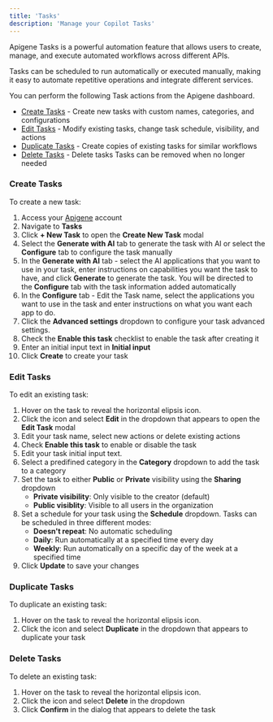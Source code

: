 ```yaml
---
title: 'Tasks'
description: 'Manage your Copilot Tasks'
---
```


Apigene Tasks is a powerful automation feature that allows users to create, manage, and execute automated workflows across different APIs.

Tasks can be scheduled to run automatically or executed manually, making it easy to automate repetitive operations and integrate different services.

You can perform the following Task actions from the Apigene dashboard.

- [Create Tasks](/guides/copilot/task#create-tasks) - Create new tasks with custom names, categories, and configurations
- [Edit Tasks](/guides/copilot/task#edit-tasks) - Modify existing tasks, change task schedule, visibility, and actions
- [Duplicate Tasks](/guides/copilot/task#duplicate-tasks) - Create copies of existing tasks for similar workflows
- [Delete Tasks](/guides/copilot/task#delete-tasks) -  Delete tasks Tasks can be removed when no longer needed

### Create Tasks

To create a new task:

1. Access your [Apigene](https://app.apigene.ai) account
2. Navigate to **Tasks**
3. Click **+ New Task** to open the **Create New Task** modal
4. Select the **Generate with AI** tab to generate the task with AI or select the **Configure** tab to configure the task manually
5. In the **Generate with AI** tab - select the AI applications that you want to use in your task, enter instructions on capabilities you want the task to have, and click **Generate** to generate the task. You will be directed to the **Configure** tab with the task information added automatically
6. In the **Configure** tab - Edit the Task name, select the applications you want to use in the task and enter instructions on what you want each app to do.
7. Click the **Advanced settings** dropdown to configure your task advanced settings. 
8. Check the **Enable this task** checklist to enable the task after creating it
9. Enter an initial input text in **Initial input**
10. Click **Create** to create your task


### Edit Tasks

To edit an existing task:

1. Hover on the task to reveal the horizontal elipsis icon.
2. Click the icon and select **Edit** in the dropdown that appears to open the **Edit Task** modal
3. Edit your task name, select new actions or delete existing actions
4. Check **Enable this task** to enable or disable the task
5. Edit your task initial input text.
6. Select a predifined category in the **Category** dropdown to add the task to a category
7. Set the task to either **Public** or **Private** visibility using the **Sharing** dropdown
   - **Private visibility**: Only visible to the creator (default)
   - **Public visiblity**: Visible to all users in the organization
8. Set a schedule for your task using the **Schedule** dropdown.
   Tasks can be scheduled in three different modes:
   - **Doesn't repeat**: No automatic scheduling
   - **Daily**: Run automatically at a specified time every day
   - **Weekly**: Run automatically on a specific day of the week at a specified time
9. Click **Update** to save your changes

### Duplicate Tasks
To duplicate an existing task:

1. Hover on the task to reveal the horizontal elipsis icon.
2. Click the icon and select **Duplicate** in the dropdown that appears to duplicate your task

### Delete Tasks
To delete an existing task:

1. Hover on the task to reveal the horizontal elipsis icon.
2. Click the icon and select **Delete** in the dropdown 
3. Click **Confirm** in the dialog that appears to delete the task
